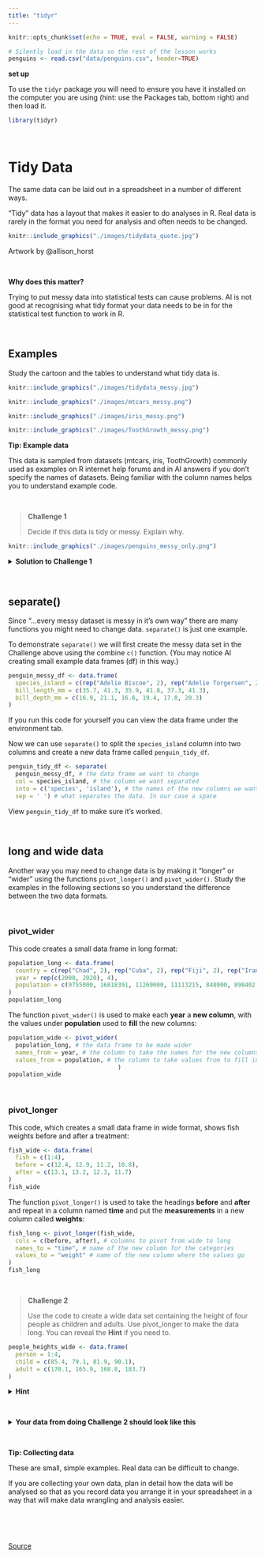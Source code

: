 ```yaml
---
title: "tidyr"
---
```


```r
knitr::opts_chunk$set(echo = TRUE, eval = FALSE, warning = FALSE)
```

```r
# Silently load in the data so the rest of the lesson works
penguins <- read.csv("data/penguins.csv", header=TRUE)
```

**set up**

To use the `tidyr` package you will need to ensure you have it installed on the computer you are using (hint: use the Packages tab, bottom right) and then load it.
```r
library(tidyr)
```

<br>

# Tidy Data

The same data can be laid out in a spreadsheet in a number of different ways.

"Tidy" data has a layout that makes it easier to do analyses in R. Real data is rarely in the format you need for analysis and often needs to be changed.

```r
knitr::include_graphics("./images/tidydata_quote.jpg")
```
Artwork by @allison_horst

<br>

:::: {.darkorchidbox data-latex=""}
::: {.center data-latex=""}

**Why does this matter?**
:::

Trying to put messy data into statistical tests can cause problems. AI is not good at recognising what tidy format your data needs to be in for the statistical test function to work in R. 

::::

<br>

## Examples

Study the cartoon and the tables to understand what tidy data is.
```r
knitr::include_graphics("./images/tidydata_messy.jpg")
```

```r
knitr::include_graphics("./images/mtcars_messy.png")
```

```r
knitr::include_graphics("./images/iris_messy.png")
```

```r
knitr::include_graphics("./images/ToothGrowth_messy.png")
```

:::: {.darkorchidbox data-latex=""}
::: {.center data-latex=""}

**Tip: Example data**
:::

This data is sampled from datasets (mtcars, iris, ToothGrowth) commonly used as examples on R internet help forums and in AI answers if you don't specify the names of datasets. Being familiar with the column names helps you to understand example code.
::::

<br>

> **Challenge 1**
>
> Decide if this data is tidy or messy. Explain why. 

```r
knitr::include_graphics("./images/penguins_messy_only.png")
```

<details>
  <summary>**Solution to Challenge 1**</summary>

The data is messy because there are two variables (species and island) in a single column. In other words, there are two observations in each of the cells in the first column. The corresponding tidy version is below.
```r
knitr::include_graphics("./images/penguins_tidy.png")
```
</details>

<br>

## separate()
Since "...every messy dataset is messy in it's own way" there are many functions you might need to change data. `separate()` is just one example.

To demonstrate `separate()` we will first create the messy data set in the Challenge above using the combine `c()` function. (You may notice AI creating small example data frames (df) in this way.)

```r
penguin_messy_df <- data.frame(
  species_island = c(rep("Adelie Biscoe", 2), rep("Adelie Torgersen", 2), rep("Adelie Cream", 2)), # `rep()` is the repeat function. 
  bill_length_mm = c(35.7, 41.3, 35.9, 41.8, 37.3, 41.3),
  bill_depth_mm = c(16.9, 21.1, 16.6, 19.4, 17.8, 20.3)
)
```

If you run this code for yourself you can view the data frame under the environment tab.

Now we can use `separate()` to split the `species_island` column into two columns and create a new data frame called `penguin_tidy_df`.
```r
penguin_tidy_df <- separate(
  penguin_messy_df, # the data frame we want to change
  col = species_island, # the column we want separated
  into = c('species', 'island'), # the names of the new columns we want to create
  sep = ' ') # what separates the data. In our case a space
```
View `penguin_tidy_df` to make sure it's worked.

<br>

## long and wide data

Another way you may need to change data is by making it "longer" or "wider" using the functions `pivot_longer()` and `pivot_wider()`. Study the examples in the following sections so you understand the difference between the two data formats.

<br>

### pivot_wider

This code creates a small data frame in long format:
```r
population_long <- data.frame(
  country = c(rep("Chad", 2), rep("Cuba", 2), rep("Fiji", 2), rep("Iran", 2)),
  year = rep(c(2000, 2020), 4),
  population = c(9755000, 16818391, 11269000, 11113215, 848000, 898402, 69515000, 85655490)
)
population_long
```

The function `pivot_wider()` is used to make each **year** a **new column**, with the values under **population** used to **fill** the new columns:
```r
population_wide <- pivot_wider(
  population_long, # the data frame to be made wider
  names_from = year, # the column to take the names for the new columns from
  values_from = population, # the column to take values from to fill in the new columns
                               )
population_wide
```

<br>

### pivot_longer

This code, which creates a small data frame in wide format, shows fish weights before and after a treatment:
```r
fish_wide <- data.frame(
  fish = c(1:4),
  before = c(12.4, 12.9, 11.2, 10.8),
  after = c(13.1, 13.2, 12.3, 11.7)
)
fish_wide
```

The function `pivot_longer()` is used to take the headings **before** and **after** and repeat in a column named **time** and put the **measurements** in a new column called **weights**:
```r
fish_long <- pivot_longer(fish_wide, 
  cols = c(before, after), # columns to pivot from wide to long
  names_to = "time", # name of the new column for the categories
  values_to = "weight" # name of the new column where the values go
)
fish_long
```

<br>

> **Challenge 2**
>
> Use the code to create a wide data set containing the height of four people as children and adults. 
> Use pivot_longer to make the data long. You can reveal the **Hint** if you need to.

```r
people_heights_wide <- data.frame(
  person = 1:4,
  child = c(85.4, 79.1, 81.9, 90.1),
  adult = c(170.1, 165.9, 168.8, 183.7)
)
```


<details>
  <summary>**Hint**</summary>

The columns to pivot are child and adult.
The name of the new column could be "age"
The name of the new column for the measurements could be "height"
</details>

<br>

<details>
  <summary>**Your data from doing Challenge 2 should look like this**</summary>

```r
result <- pivot_longer(people_heights_wide, 
  cols = c(child, adult),    
  names_to = "age", 
  values_to = "height"
)

result
```
</details>

<br>

:::: {.darkorchidbox data-latex=""}
::: {.center data-latex=""}

**Tip: Collecting data**
:::

These are small, simple examples. Real data can be difficult to change.

If you are collecting your own data, plan in detail how the data will be analysed so that as you record data you arrange it in your spreadsheet in a way that will make data wrangling and analysis easier. 
::::

<br>

<br>

[Source](https://github.com/acriach/r_teaching) 